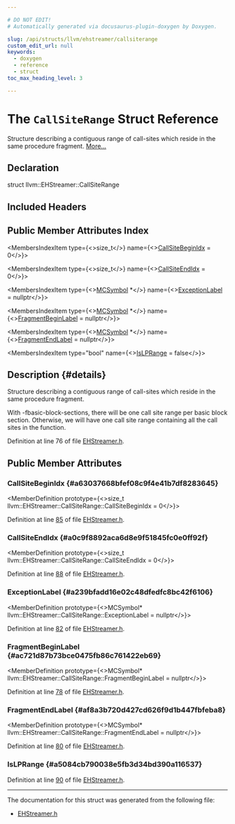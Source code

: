 ```yaml
---

# DO NOT EDIT!
# Automatically generated via docusaurus-plugin-doxygen by Doxygen.

slug: /api/structs/llvm/ehstreamer/callsiterange
custom_edit_url: null
keywords:
  - doxygen
  - reference
  - struct
toc_max_heading_level: 3

---
```





# The `CallSiteRange` Struct Reference

<DoxygenPage pluginConfig={pluginConfig}>

Structure describing a contiguous range of call-sites which reside in the same procedure fragment. <a href="#details">More...</a>

## Declaration

<CodeBlock>struct llvm::EHStreamer::CallSiteRange</CodeBlock>

## Included Headers

<IncludesList>
<IncludesListItem
  filePath="CodeGen/AsmPrinter/EHStreamer.h"
  permalink="/docs/api/files/lib/lib/codegen/lib/codegen/asmprinter/ehstreamer-h"
  isLocal="true" />
</IncludesList>

## Public Member Attributes Index

<MembersIndex>

<MembersIndexItem
  type={<>size&#95;t</>}
  name={<><a href="#a63037668bfef08c9f4e41b7df8283645">CallSiteBeginIdx</a> = 0</>}>
</MembersIndexItem>

<MembersIndexItem
  type={<>size&#95;t</>}
  name={<><a href="#a0c9f8892aca6d8e9f51845fc0e0ff92f">CallSiteEndIdx</a> = 0</>}>
</MembersIndexItem>

<MembersIndexItem
  type={<><a href="/docs/api/classes/llvm/mcsymbol">MCSymbol</a> &#42;</>}
  name={<><a href="#a239bfadd16e02c48dfedfc8bc42f6106">ExceptionLabel</a> = nullptr</>}>
</MembersIndexItem>

<MembersIndexItem
  type={<><a href="/docs/api/classes/llvm/mcsymbol">MCSymbol</a> &#42;</>}
  name={<><a href="#ac721d87b73bce0475fb86c761422eb69">FragmentBeginLabel</a> = nullptr</>}>
</MembersIndexItem>

<MembersIndexItem
  type={<><a href="/docs/api/classes/llvm/mcsymbol">MCSymbol</a> &#42;</>}
  name={<><a href="#af8a3b720d427cd626f9d1b447fbfeba8">FragmentEndLabel</a> = nullptr</>}>
</MembersIndexItem>

<MembersIndexItem
  type="bool"
  name={<><a href="#a5084cb790038e5fb3d34bd390a116537">IsLPRange</a> = false</>}>
</MembersIndexItem>

</MembersIndex>

## Description {#details}

Structure describing a contiguous range of call-sites which reside in the same procedure fragment.

With -fbasic-block-sections, there will be one call site range per basic block section. Otherwise, we will have one call site range containing all the call sites in the function.

Definition at line 76 of file <a href="/docs/api/files/lib/lib/codegen/lib/codegen/asmprinter/ehstreamer-h">EHStreamer.h</a>.

<SectionDefinition>

## Public Member Attributes

### CallSiteBeginIdx {#a63037668bfef08c9f4e41b7df8283645}

<MemberDefinition
  prototype={<>size&#95;t llvm::EHStreamer::CallSiteRange::CallSiteBeginIdx = 0</>}>

Definition at line <a href="/docs/api/files/lib/lib/codegen/lib/codegen/asmprinter/ehstreamer-h/#l00085">85</a> of file <a href="/docs/api/files/lib/lib/codegen/lib/codegen/asmprinter/ehstreamer-h">EHStreamer.h</a>.
</MemberDefinition>

### CallSiteEndIdx {#a0c9f8892aca6d8e9f51845fc0e0ff92f}

<MemberDefinition
  prototype={<>size&#95;t llvm::EHStreamer::CallSiteRange::CallSiteEndIdx = 0</>}>

Definition at line <a href="/docs/api/files/lib/lib/codegen/lib/codegen/asmprinter/ehstreamer-h/#l00088">88</a> of file <a href="/docs/api/files/lib/lib/codegen/lib/codegen/asmprinter/ehstreamer-h">EHStreamer.h</a>.
</MemberDefinition>

### ExceptionLabel {#a239bfadd16e02c48dfedfc8bc42f6106}

<MemberDefinition
  prototype={<>MCSymbol&#42; llvm::EHStreamer::CallSiteRange::ExceptionLabel = nullptr</>}>

Definition at line <a href="/docs/api/files/lib/lib/codegen/lib/codegen/asmprinter/ehstreamer-h/#l00082">82</a> of file <a href="/docs/api/files/lib/lib/codegen/lib/codegen/asmprinter/ehstreamer-h">EHStreamer.h</a>.
</MemberDefinition>

### FragmentBeginLabel {#ac721d87b73bce0475fb86c761422eb69}

<MemberDefinition
  prototype={<>MCSymbol&#42; llvm::EHStreamer::CallSiteRange::FragmentBeginLabel = nullptr</>}>

Definition at line <a href="/docs/api/files/lib/lib/codegen/lib/codegen/asmprinter/ehstreamer-h/#l00078">78</a> of file <a href="/docs/api/files/lib/lib/codegen/lib/codegen/asmprinter/ehstreamer-h">EHStreamer.h</a>.
</MemberDefinition>

### FragmentEndLabel {#af8a3b720d427cd626f9d1b447fbfeba8}

<MemberDefinition
  prototype={<>MCSymbol&#42; llvm::EHStreamer::CallSiteRange::FragmentEndLabel = nullptr</>}>

Definition at line <a href="/docs/api/files/lib/lib/codegen/lib/codegen/asmprinter/ehstreamer-h/#l00080">80</a> of file <a href="/docs/api/files/lib/lib/codegen/lib/codegen/asmprinter/ehstreamer-h">EHStreamer.h</a>.
</MemberDefinition>

### IsLPRange {#a5084cb790038e5fb3d34bd390a116537}

<MemberDefinition
  prototype="bool llvm::EHStreamer::CallSiteRange::IsLPRange = false">

Definition at line <a href="/docs/api/files/lib/lib/codegen/lib/codegen/asmprinter/ehstreamer-h/#l00090">90</a> of file <a href="/docs/api/files/lib/lib/codegen/lib/codegen/asmprinter/ehstreamer-h">EHStreamer.h</a>.
</MemberDefinition>

</SectionDefinition>

<hr/>

The documentation for this struct was generated from the following file:

<ul>
<li><a href="/docs/api/files/lib/lib/codegen/lib/codegen/asmprinter/ehstreamer-h">EHStreamer.h</a></li>
</ul>

</DoxygenPage>
